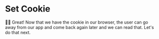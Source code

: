 # Set Cookie

👨‍💼 Great! Now that we have the cookie in our browser, the user can go away from
our app and come back again later and we can read that. Let's do that next.

